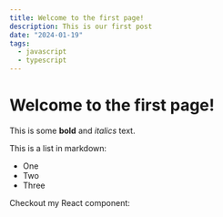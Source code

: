 ```yaml
---
title: Welcome to the first page!
description: This is our first post
date: "2024-01-19"
tags:
  - javascript
  - typescript
---
```


# Welcome to the first page!

This is some **bold** and _italics_ text.

This is a list in markdown:

- One
- Two
- Three

Checkout my React component:
